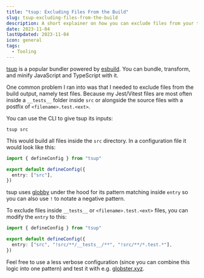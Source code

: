 ```yaml
---
title: "tsup: Excluding Files From the Build"
slug: tsup-excluding-files-from-the-build
description: A short explainer on how you can exclude files from your tsup build output
date: 2023-11-04
lastUpdated: 2023-11-04
icon: general
tags:
  - Tooling
---
```


[tsup](https://tsup.egoist.dev/) is a popular bundler powered by [esbuild](https://github.com/evanw/esbuild). You can bundle, transform, and minify JavaScript and TypeScript with it.

One common problem I ran into was that I needed to exclude files from the build output, namely test files. Because my Jest/Vitest files are most often inside a `__tests__` folder inside `src` or alongside the source files with a postfix of `<filename>.test.<ext>`.

You can use the CLI to give tsup its inputs:

```shell
tsup src
```

This would build all files inside the `src` directory. In a configuration file it would look like this:

```ts
import { defineConfig } from "tsup"

export default defineConfig({
  entry: ["src"],
})
```

tsup uses [globby](https://www.npmjs.com/package/globby) under the hood for its pattern matching inside `entry` so you can also use `!` to notate a negative pattern.

To exclude files inside `__tests__` or `<filename>.test.<ext>` files, you can modify the `entry` to this:

```ts {{ highlight: [4] }}
import { defineConfig } from "tsup"

export default defineConfig({
  entry: ["src", "!src/**/__tests__/**", "!src/**/*.test.*"],
})
```

Feel free to use a less verbose configuration (since you can combine this logic into one pattern) and test it with e.g. [globster.xyz](https://globster.xyz/).
